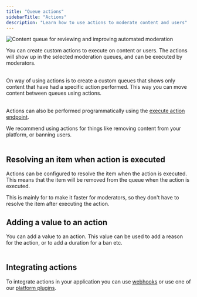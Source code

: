 ```yaml
---
title: "Queue actions"
sidebarTitle: "Actions"
description: "Learn how to use actions to moderate content and users"
---
```


<Frame>
  <img
    className="block "
    src="/images/content-queue-list.png"
    alt="Content queue for reviewing and improving automated moderation"
  />
</Frame>

You can create custom actions to execute on content or users. The actions will show up in the selected moderation queues, and can be executed by moderators.<br></br>

On way of using actions is to create a custom queues that shows only content that have had a specific action performed. This way you can move content between queues using actions. <br></br>

Actions can also be performed programmatically using the [execute action endpoint](/api-reference/execute-an-action).

We recommend using actions for things like removing content from your platform, or banning users. <br></br>

## Resolving an item when action is executed

Actions can be configured to resolve the item when the action is executed. This means that the item will be removed from the queue when the action is executed.

This is mainly for to make it faster for moderators, so they don't have to resolve the item after executing the action.

## Adding a value to an action

You can add a value to an action. This value can be used to add a reason for the action, or to add a duration for a ban etc. <br></br>

## Integrating actions

To integrate actions in your application you can use [webhooks](/content-queues/webhooks) or use one of our [platform plugins](https://moderationapi.com/integrations).

